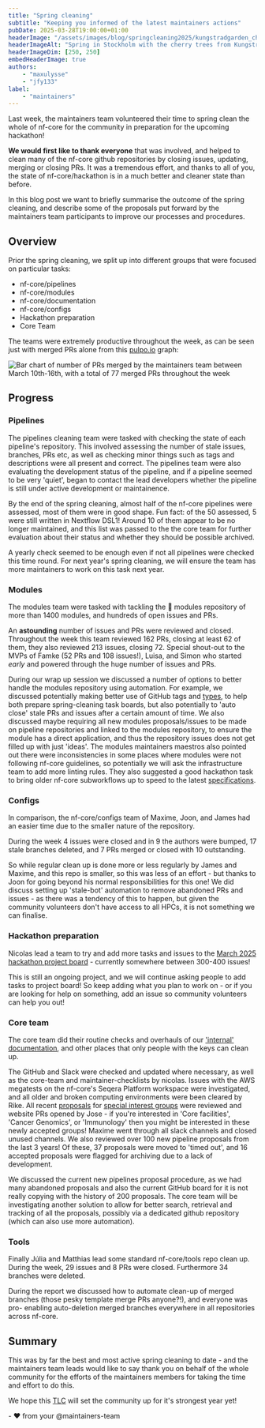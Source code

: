 ```yaml
---
title: "Spring cleaning"
subtitle: "Keeping you informed of the latest maintainers actions"
pubDate: 2025-03-28T19:00:00+01:00
headerImage: "/assets/images/blog/springcleaning2025/kungstradgarden_cherry_tree.jpg"
headerImageAlt: "Spring in Stockholm with the cherry trees from Kungsträdgården - Picture by @maxulysse 2021-04-27"
headerImageDim: [250, 250]
embedHeaderImage: true
authors:
    - "maxulysse"
    - "jfy133"
label:
    - "maintainers"
---
```



Last week, the maintainers team volunteered their time to spring clean the whole of nf-core for the community in preparation for the upcoming hackathon!

**We would first like to thank everyone** that was involved, and helped to clean many of the nf-core github repositories by closing issues, updating, merging or closing PRs.
It was a tremendous effort, and thanks to all of you, the state of nf-core/hackathon is in a much better and cleaner state than before.

In this blog post we want to briefly summarise the outcome of the spring cleaning, and describe some of the proposals put forward by the maintainers team participants to improve our processes and procedures.

## Overview

Prior the spring cleaning, we split up into different groups that were focused on particular tasks:

- nf-core/pipelines
- nf-core/modules
- nf-core/documentation
- nf-core/configs
- Hackathon preparation
- Core Team

The teams were extremely productive throughout the week, as can be seen just with merged PRs alone from this [pulpo.io](https://pullpo.io/) graph:

![Bar chart of number of PRs merged by the maintainers team between March 10th-16th, with a total of 77 merged PRs throughout the week](src/assests/images/content/springcleaning2025/maintainers-team-merged-stats.png)

## Progress

### Pipelines

The pipelines cleaning team were tasked with checking the state of each pipeline's repository.
This involved assessing the number of stale issues, branches, PRs etc, as well as checking minor things such as tags and descriptions were all present and correct.
The pipelines team were also evaluating the development status of the pipeline, and if a pipeline seemed to be very 'quiet', began to contact the lead developers whether the pipeline is still under active development or maintainence.

By the end of the spring cleaning, almost half of the nf-core pipelines were assessed, most of them were in good shape.
Fun fact: of the 50 assessed, 5 were still written in Nextflow DSL1!
Around 10 of them appear to be no longer maintained, and this list was passed to the the core team for further evaluation about their status and whether they should be possible archived.

A yearly check seemed to be enough even if not all pipelines were checked this time round.
For next year's spring cleaning, we will ensure the team has more maintainers to work on this task next year.

### Modules

The modules team were tasked with tackling the 🦣 modules repository of more than 1400 modules, and hundreds of open issues and PRs.

An **astounding** number of issues and PRs were reviewed and closed.
Throughout the week this team reviewed 162 PRs, closing at least 62 of them, they also reviewed 213 issues, closing 72.
Special shout-out to the MVPs of Famke (52 PRs and 108 issues!), Luisa, and Simon who started _early_ and powered through the huge number of issues and PRs.

During our wrap up session we discussed a number of options to better handle the modules repository using automation.
For example, we discussed potentially making better use of GitHub tags and [types](https://docs.github.com/en/issues/tracking-your-work-with-issues/configuring-issues/managing-issue-types-in-an-organization), to help both prepare spring-cleaning task boards, but also potentially to 'auto close' stale PRs and issues after a certain amount of time.
We also discussed maybe requiring all new modules proposals/issues to be made on pipeline repositories and linked to the modules repository, to ensure the module has a direct application, and thus the repository issues does not get filled up with just 'ideas'.
The modules maintainers maestros also pointed out there were inconsistencies in some places where modules were not following nf-core guidelines, so potentially we will ask the infrastructure team to add more linting rules.
They also suggested a good hackathon task to bring older nf-core subworkflows up to speed to the latest [specifications](https://nf-co.re/docs/guidelines/components/subworkflows).

### Configs

In comparison, the nf-core/configs team of Maxime, Joon, and James had an easier time due to the smaller nature of the repository.

During the week 4 issues were closed and in 9 the authors were bumped, 17 stale branches deleted, and 7 PRs merged or closed with 10 outstanding.

So while regular clean up is done more or less regularly by James and Maxime, and this repo is smaller, so this was less of an effort - but thanks to Joon for going beyond his normal responsibilities for this one!
We did discuss setting up 'stale-bot' automation to remove abandoned PRs and issues - as there was a tendency of this to happen, but given the community volunteers don't have access to all HPCs, it is not something we can finalise.

### Hackathon preparation

Nicolas lead a team to try and add more tasks and issues to the [March 2025 hackathon project board](https://github.com/orgs/nf-core/projects/99) - currently somewhere between 300-400 issues!

This is still an ongoing project, and we will continue asking people to add tasks to project board!
So keep adding what you plan to work on - or if you are looking for help on something, add an issue so community volunteers can help you out!

### Core team

The core team did their routine checks and overhauls of our ['internal' documentation](https://nf-co.re/docs/checklists/community_governance/core_team), and other places that only people with the keys can clean up.

The GitHub and Slack were checked and updated where necessary, as well as the core-team and maintainer-checklists by nicolas.
Issues with the AWS megatests on the nf-core's Seqera Platform workspace were investigated, and all older and broken computing environments were been cleared by Rike.
All recent [proposals](https://nfcore.slack.com/archives/C06L02SNLVA) for [special interest groups](https://nf-co.re/special-interest-groups) were reviewed and website PRs opened by Jose - if you're interested in 'Core facilities', 'Cancer Genomics', or 'Immunology' then you might be interested in these newly accepted groups!
Maxime went through all slack channels and closed unused channels.
We also reviewed over 100 new pipeline proposals from the last 3 years! Of these, 37 proposals were moved to 'timed out', and 16 accepted proposals were flagged for archiving due to a lack of development.

We discussed the current new pipelines proposal procedure, as we had many abandoned proposals and also the current GitHub board for it is not really copying with the history of 200 proposals.
The core team will be investigating another solution to allow for better search, retrieval and tracking of all the proposals, possibly via a dedicated github repository (which can also use more automation).

### Tools

Finally Júlia and Matthias lead some standard nf-core/tools repo clean up.
During the week, 29 issues and 8 PRs were closed.
Furthermore 34 branches were deleted.

During the report we discussed how to automate clean-up of merged branches (those pesky template merge PRs anyone?!), and everyone was pro- enabling auto-deletion merged branches everywhere in all repositories across nf-core.

## Summary

This was by far the best and most active spring cleaning to date - and the maintainers team leads would like to say thank you on behalf of the whole community for the efforts of the maintainers members for taking the time and effort to do this.

We hope this [TLC](https://en.wikipedia.org/wiki/Tender_loving_care) will set the community up for it's strongest year yet!

\- :heart: from your @maintainers-team
